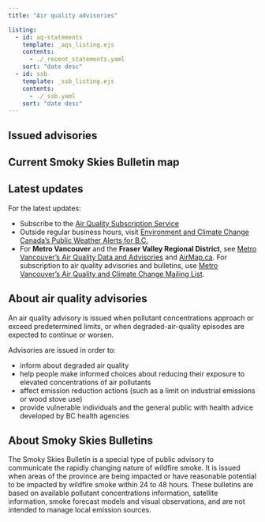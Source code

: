 ```yaml
---
title: "Air quality advisories"

listing:
  - id: aq-statements
    template: _aqs_listing.ejs
    contents:
      - ./_recent_statements.yaml
    sort: "date desc"
  - id: ssb
    template: _ssb_listing.ejs
    contents:
      - ./_ssb.yaml
    sort: "date desc"
---
```


## Issued advisories

::: {#aq-statements}
:::


## Current Smoky Skies Bulletin map

::: {#ssb}
:::

## Latest updates

For the latest updates:

- Subscribe to the [Air Quality Subscription Service](https://www2.gov.bc.ca/gov/content/environment/air-land-water/air/air-quality/air-advisories/air-quality-subscription-service)
- Outside regular business hours, visit [Environment and Climate Change Canada’s Public Weather Alerts for B.C.](https://weather.gc.ca/?province=bc&zoom=5&alertTableFilterProv=BC)
- For **Metro Vancouver** and the **Fraser Valley Regional District**, see [Metro Vancouver’s Air Quality Data and Advisories](https://metrovancouver.org/services/air-quality-climate-action/air-quality-data-and-advisories) and [AirMap.ca](https://gis.metrovancouver.org/maps/Air). For subscription to air quality advisories and bulletins, use [Metro Vancouver’s Air Quality and Climate Change Mailing List](https://metrovancouver.org/services/air-quality-climate-action/mailing-list).

## About air quality advisories

An air quality advisory is issued when pollutant concentrations approach or exceed predetermined limits, or when degraded-air-quality episodes are expected to continue or worsen.

Advisories are issued in order to:

- inform about degraded air quality
- help people make informed choices about reducing their exposure to elevated concentrations of air pollutants
- affect emission reduction actions (such as a limit on industrial emissions or wood stove use)
- provide vulnerable individuals and the general public with health advice developed by BC health agencies


## About Smoky Skies Bulletins

The Smoky Skies Bulletin is a special type of public advisory to communicate the rapidly changing nature of wildfire smoke. It is issued when areas of the province are being impacted or have reasonable potential to be impacted by wildfire smoke within 24 to 48 hours. These bulletins are based on available pollutant concentrations information, satellite information, smoke forecast models and visual observations, and are not intended to manage local emission sources.
